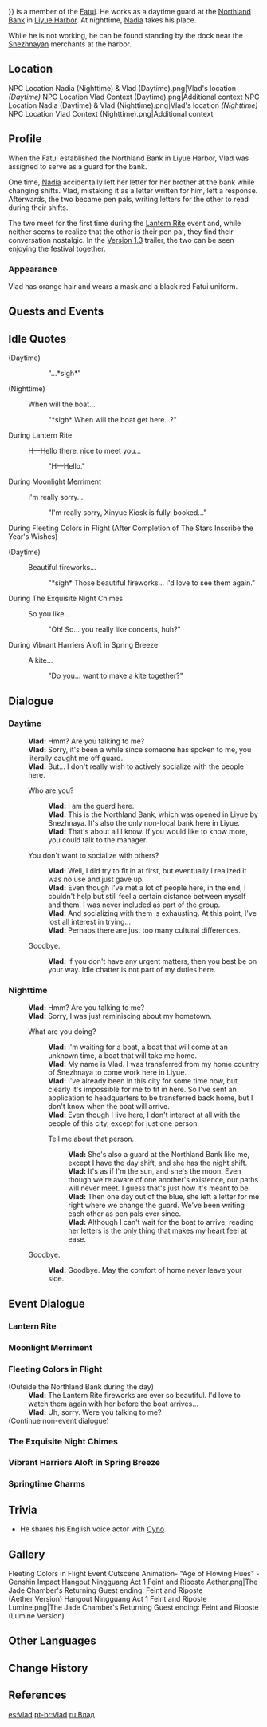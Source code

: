 {{Character Infobox
|image            = NPC Vlad.png
|type             = Open-World NPC
|affiliation      = Fatui
|affiliation2     = Northland Bank
|occupation       = Guard
|region           = Snezhnaya
|location         = Liyue
|title            = Guard, Northland Bank
|voiceEN          = [https://www.alejandrosaab.com/ Alejandro Saab]<ref>Twitter: [https://twitter.com/KaggyFilms/status/1335868591325908995 EN VA Self Announcement]</ref>
}}
{{Lang|'''Vlad'''|ru=Влад|ru_rm={{#invoke:ru-rm|main|Влад}}}} is a member of the [[Fatui]]. He works as a daytime guard at the [[Northland Bank]] in [[Liyue Harbor]]. At nighttime, [[Nadia (Liyue)|Nadia]] takes his place.

While he is not working, he can be found standing by the dock near the [[Snezhnaya]]n merchants at the harbor.

==Location==
<gallery>
NPC Location Nadia (Nighttime) & Vlad (Daytime).png|Vlad's location ''(Daytime)''
NPC Location Vlad Context (Daytime).png|Additional context
NPC Location Nadia (Daytime) & Vlad (Nighttime).png|Vlad's location ''(Nighttime)''
NPC Location Vlad Context (Nighttime).png|Additional context
</gallery>

==Profile==
<!-- detailed story/lore information goes here -->
When the Fatui established the Northland Bank in Liyue Harbor, Vlad was assigned to serve as a guard for the bank.

One time, [[Nadia]] accidentally left her letter for her brother at the bank while changing shifts. Vlad, mistaking it as a letter written for him, left a response. Afterwards, the two became pen pals, writing letters for the other to read during their shifts.

The two meet for the first time during the [[Lantern Rite]] event and, while neither seems to realize that the other is their pen pal, they find their conversation nostalgic. In the [[Version 1.3]] trailer, the two can be seen enjoying the festival together.

===Appearance===
Vlad has orange hair and wears a mask and a black red Fatui uniform.

==Quests and Events==
{{Quests and Events
|Endless Smoke = ending picture
|The Stars Inscribe the Year's Wishes = cutscene
}}

==Idle Quotes==
{{Dialogue Start}}
;(Daytime)
:: {{A|VO Vlad 01.ogg}} "...*sigh*"

;(Nighttime)
: {{DIcon|Idle}} When will the boat...
:: {{A|VO Vlad 02.ogg}} "*sigh* When will the boat get here...?"
{{Dialogue End}}

;During Lantern Rite
{{Dialogue Start}}
: {{DIcon|Idle}} H&mdash;Hello there, nice to meet you...
:: {{A|VO Vlad Lantern Rite 01.ogg}} "H&mdash;Hello."
{{Dialogue End}}

;During Moonlight Merriment
{{Dialogue Start}}
: {{DIcon|Idle}} I'm really sorry...
:: {{A|VO Vlad Moonlight Merriment 01.ogg}} "I'm really sorry, Xinyue Kiosk is fully-booked..."
{{Dialogue End}}

;During Fleeting Colors in Flight (After Completion of The Stars Inscribe the Year's Wishes)
{{Dialogue Start}}
;(Daytime)
: {{DIcon|Idle}} Beautiful fireworks...
:: {{A|VO Vlad Lantern Rite 02.ogg}} "*sigh* Those beautiful fireworks... I'd love to see them again."
{{Dialogue End}}

;During The Exquisite Night Chimes
{{Dialogue Start}}
: {{DIcon|Idle}} So you like...
:: {{A|VO Vlad Lantern Rite 03.ogg}} "Oh! So... you really like concerts, huh?"
{{Dialogue End}}

;During Vibrant Harriers Aloft in Spring Breeze
{{Dialogue Start}}
: {{DIcon|Idle}} A kite...
:: {{A|VO Vlad Lantern Rite 04.ogg}} "Do you... want to make a kite together?"
{{Dialogue End}}

==Dialogue==
===Daytime===
{{Dialogue Start}}
:'''Vlad:''' Hmm? Are you talking to me?
:'''Vlad:''' Sorry, it's been a while since someone has spoken to me, you literally caught me off guard.
:'''Vlad:''' But... I don't really wish to actively socialize with the people here.
:{{DIcon}} Who are you?
::'''Vlad:''' I am the guard here.
::'''Vlad:''' This is the Northland Bank, which was opened in Liyue by Snezhnaya. It's also the only non-local bank here in Liyue.
::'''Vlad:''' That's about all I know. If you would like to know more, you could talk to the manager.
:{{DIcon}} You don't want to socialize with others?
::'''Vlad:''' Well, I did try to fit in at first, but eventually I realized it was no use and just gave up.
::'''Vlad:''' Even though I've met a lot of people here, in the end, I couldn't help but still feel a certain distance between myself and them. I was never included as part of the group.
::'''Vlad:''' And socializing with them is exhausting. At this point, I've lost all interest in trying...
::'''Vlad:''' Perhaps there are just too many cultural differences.
:{{DIcon}} Goodbye.
::'''Vlad:''' If you don't have any urgent matters, then you best be on your way. Idle chatter is not part of my duties here.
{{Dialogue End}}

===Nighttime===
{{Dialogue Start}}
:'''Vlad:''' Hmm? Are you talking to me?
:'''Vlad:''' Sorry, I was just reminiscing about my hometown.
:{{DIcon}} What are you doing?
::'''Vlad:''' I'm waiting for a boat, a boat that will come at an unknown time, a boat that will take me home.
::'''Vlad:''' My name is Vlad. I was transferred from my home country of Snezhnaya to come work here in Liyue.
::'''Vlad:''' I've already been in this city for some time now, but clearly it's impossible for me to fit in here. So I've sent an application to headquarters to be transferred back home, but I don't know when the boat will arrive.
::'''Vlad:''' Even though I live here, I don't interact at all with the people of this city, except for just one person.
::{{DIcon}} Tell me about that person.
:::'''Vlad:''' She's also a guard at the Northland Bank like me, except I have the day shift, and she has the night shift.
:::'''Vlad:''' It's as if I'm the sun, and she's the moon. Even though we're aware of one another's existence, our paths will never meet. I guess that's just how it's meant to be.
:::'''Vlad:''' Then one day out of the blue, she left a letter for me right where we change the guard. We've been writing each other as pen pals ever since.
:::'''Vlad:''' Although I can't wait for the boat to arrive, reading her letters is the only thing that makes my heart feel at ease.
:{{DIcon}} Goodbye.
::'''Vlad:''' Goodbye. May the comfort of home never leave your side.
{{Dialogue End}}

==Event Dialogue==
===Lantern Rite===
{{Transclude|Nadia (Liyue)|Lantern Rite}}

===Moonlight Merriment===
{{Transclude|Nadia (Liyue)|Moonlight Merriment}}

===Fleeting Colors in Flight===
{{Dialogue Start}}
;(Outside the Northland Bank during the day)
:'''Vlad:''' The Lantern Rite fireworks are ever so beautiful. I'd love to watch them again with her before the boat arrives...
:'''Vlad:''' Uh, sorry. Were you talking to me?
;(Continue non-event dialogue)
{{Dialogue End}}

===The Exquisite Night Chimes===
{{Transclude|Nadia (Liyue)|The Exquisite Night Chimes}}

===Vibrant Harriers Aloft in Spring Breeze===
{{Transclude|Nadia (Liyue)|Vibrant Harriers Aloft in Spring Breeze}}

===Springtime Charms===
{{Transclude|Nadia (Liyue)|Springtime Charms}}

== Trivia==
{{Transclude|Nadia (Liyue)|Trivia}}
* He shares his English voice actor with [[Cyno]].

==Gallery ==
<gallery>
Fleeting Colors in Flight Event Cutscene Animation- "Age of Flowing Hues" - Genshin Impact
Hangout Ningguang Act 1 Feint and Riposte Aether.png|The Jade Chamber's Returning Guest ending: Feint and Riposte<br>(Aether Version)
Hangout Ningguang Act 1 Feint and Riposte Lumine.png|The Jade Chamber's Returning Guest ending: Feint and Riposte<br>(Lumine Version)
</gallery>

==Other Languages==
{{Other Languages
|default_hidden = 1
|en       = Vlad
|zhs      = 弗拉德
|zhs_rm   = Fúlādé
|zht      = 弗拉德
|zht_rm   = Fúlādé
|ja       = ヴラド
|ja_rm    = Vurado
|ko       = 블라드
|es       = Vlad
|fr       = Vlad
|ru       = Влад
|th       = Vlad
|vi       = Vlad
|de       = Vlad
|id       = Vlad
|pt       = Vlad
|tr       = Vlad
|it       = Vlad
}}

==Change History==
{{Change History|1.0}}

==References==
{{Reflist}}

[[es:Vlad]]
[[pt-br:Vlad]]
[[ru:Влад]]